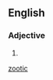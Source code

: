==English==

===Adjective===
{{en-adj|-}}

# {{alternative spelling of|[[zootic]]}}

[[Category:English words spelled with diacritics|zootic]]